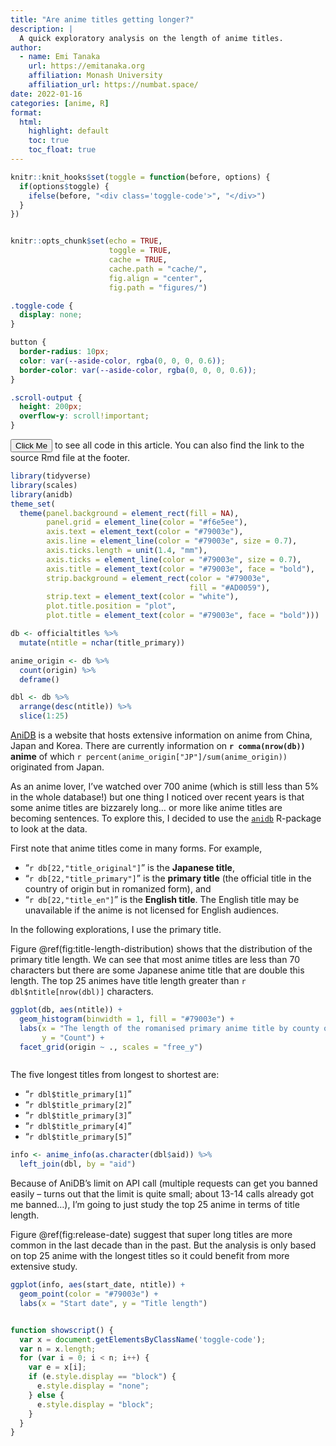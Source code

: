 ```yaml
---
title: "Are anime titles getting longer?"
description: |
  A quick exploratory analysis on the length of anime titles. 
author:
  - name: Emi Tanaka
    url: https://emitanaka.org
    affiliation: Monash University
    affiliation_url: https://numbat.space/
date: 2022-01-16
categories: [anime, R]
format:
  html:
    highlight: default
    toc: true
    toc_float: true
---
```



```r
knitr::knit_hooks$set(toggle = function(before, options) {
  if(options$toggle) {
    ifelse(before, "<div class='toggle-code'>", "</div>")
  }
})


knitr::opts_chunk$set(echo = TRUE, 
                      toggle = TRUE,
                      cache = TRUE,
                      cache.path = "cache/",
                      fig.align = "center",
                      fig.path = "figures/")

```
```css
.toggle-code {
  display: none;
}

button {
  border-radius: 10px;
  color: var(--aside-color, rgba(0, 0, 0, 0.6));
  border-color: var(--aside-color, rgba(0, 0, 0, 0.6));
}

.scroll-output {
  height: 200px;
  overflow-y: scroll!important;
}
```


<aside>
<p><button onclick="showscript()">Click Me</button> to see all code in this article. You can also find the link to the source Rmd file at the footer.</p>
  
</aside>

```r
library(tidyverse)
library(scales)
library(anidb)
theme_set(
  theme(panel.background = element_rect(fill = NA),
        panel.grid = element_line(color = "#f6e5ee"),
        axis.text = element_text(color = "#79003e"),
        axis.line = element_line(color = "#79003e", size = 0.7),
        axis.ticks.length = unit(1.4, "mm"),
        axis.ticks = element_line(color = "#79003e", size = 0.7),
        axis.title = element_text(color = "#79003e", face = "bold"),
        strip.background = element_rect(color = "#79003e",
                                        fill = "#AD0059"),
        strip.text = element_text(color = "white"),
        plot.title.position = "plot",
        plot.title = element_text(color = "#79003e", face = "bold")))
```
```r
db <- officialtitles %>% 
  mutate(ntitle = nchar(title_primary))

anime_origin <- db %>% 
  count(origin) %>% 
  deframe()

dbl <- db %>% 
  arrange(desc(ntitle)) %>% 
  slice(1:25)
```

[AniDB](https://anidb.net/) is a website that hosts extensive information on anime from China, Japan and Korea. There are currently information on **`r comma(nrow(db))` anime** of which `r percent(anime_origin["JP"]/sum(anime_origin))` originated from Japan.

As an anime lover, I've watched over 700 anime (which is still less than 5% in the whole database!) but one thing I noticed over recent years is that some anime titles are bizzarely long... or more like anime titles are becoming sentences. To explore this, I decided to use the  [`anidb`](https://github.com/emitanaka/anidb) R-package to look at the data.

First note that anime titles come in many forms.  For example, 

* "`r db[22,"title_original"]`" is the **Japanese title**,
* "`r db[22,"title_primary"]`" is the **primary title** (the official title in the country of origin but in romanized form), and 
* "`r db[22,"title_en"]`" is the **English title**. The English title may be unavailable if the anime is not licensed for English audiences. 

In the following explorations, I use the primary title. 

Figure \@ref(fig:title-length-distribution) shows that the distribution of the primary title length. We can see that most anime titles are less than 70 characters but there are some Japanese anime title that are double this length. The top 25 animes have title length greater than `r dbl$ntitle[nrow(dbl)]` characters. 

```r
ggplot(db, aes(ntitle)) +
  geom_histogram(binwidth = 1, fill = "#79003e") +
  labs(x = "The length of the romanised primary anime title by county of origin", 
       y = "Count") + 
  facet_grid(origin ~ ., scales = "free_y")
```
```r
```

The five longest titles from longest to shortest are: 

* "`r dbl$title_primary[1]`"
* "`r dbl$title_primary[2]`"
* "`r dbl$title_primary[3]`"
* "`r dbl$title_primary[4]`"
* "`r dbl$title_primary[5]`"

```r
info <- anime_info(as.character(dbl$aid)) %>% 
  left_join(dbl, by = "aid")
```

Because of AniDB's limit on API call (multiple requests can get you banned easily -- turns out that the limit is quite small; about 13-14 calls already got me banned...), I'm going to just study the top 25 anime in terms of title length. 

Figure \@ref(fig:release-date) suggest that super long titles are more common in the last decade than in the past. But the analysis is only based on top 25 anime with the longest titles so it could benefit from more extensive study.

```r
ggplot(info, aes(start_date, ntitle)) + 
  geom_point(color = "#79003e") + 
  labs(x = "Start date", y = "Title length")
```

```r
```



```js
function showscript() {
  var x = document.getElementsByClassName('toggle-code');
  var n = x.length;
  for (var i = 0; i < n; i++) {
    var e = x[i];
    if (e.style.display == "block") {
      e.style.display = "none";
    } else {
      e.style.display = "block";
    }
  }
}
```


